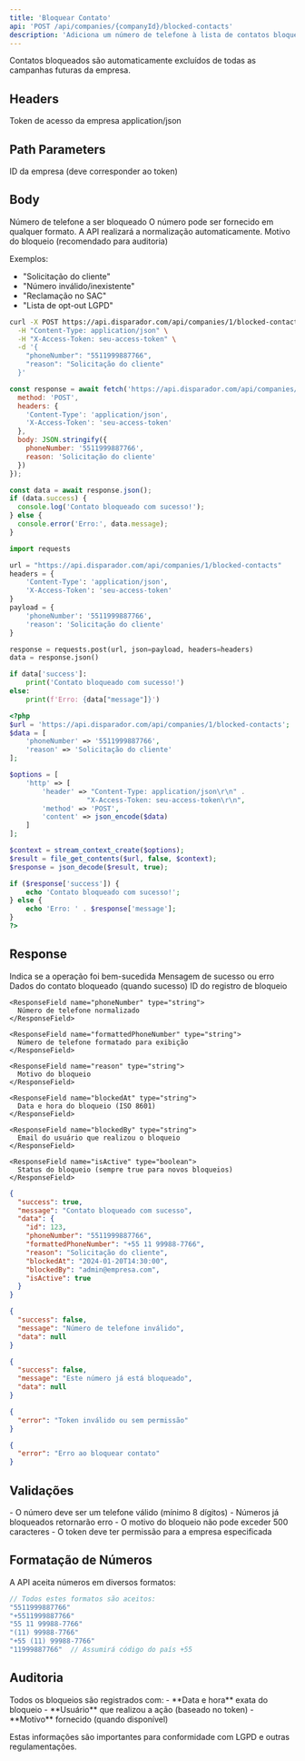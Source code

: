 ```yaml
---
title: 'Bloquear Contato'
api: 'POST /api/companies/{companyId}/blocked-contacts'
description: 'Adiciona um número de telefone à lista de contatos bloqueados'
---
```


<Note>
  Contatos bloqueados são automaticamente excluídos de todas as campanhas futuras da empresa.
</Note>

## Headers

<ParamField header="X-Access-Token" type="string" required>
  Token de acesso da empresa
</ParamField>

<ParamField header="Content-Type" type="string" required>
  application/json
</ParamField>

## Path Parameters

<ParamField path="companyId" type="number" required>
  ID da empresa (deve corresponder ao token)
</ParamField>

## Body

<ParamField body="phoneNumber" type="string" required>
  Número de telefone a ser bloqueado
  
  <Note>
    O número pode ser fornecido em qualquer formato. A API realizará a normalização automaticamente.
  </Note>
</ParamField>

<ParamField body="reason" type="string" optional>
  Motivo do bloqueio (recomendado para auditoria)
  
  Exemplos:
  - "Solicitação do cliente"
  - "Número inválido/inexistente"
  - "Reclamação no SAC"
  - "Lista de opt-out LGPD"
</ParamField>

<RequestExample>

```bash cURL
curl -X POST https://api.disparador.com/api/companies/1/blocked-contacts \
  -H "Content-Type: application/json" \
  -H "X-Access-Token: seu-access-token" \
  -d '{
    "phoneNumber": "5511999887766",
    "reason": "Solicitação do cliente"
  }'
```

```javascript JavaScript
const response = await fetch('https://api.disparador.com/api/companies/1/blocked-contacts', {
  method: 'POST',
  headers: {
    'Content-Type': 'application/json',
    'X-Access-Token': 'seu-access-token'
  },
  body: JSON.stringify({
    phoneNumber: '5511999887766',
    reason: 'Solicitação do cliente'
  })
});

const data = await response.json();
if (data.success) {
  console.log('Contato bloqueado com sucesso!');
} else {
  console.error('Erro:', data.message);
}
```

```python Python
import requests

url = "https://api.disparador.com/api/companies/1/blocked-contacts"
headers = {
    'Content-Type': 'application/json',
    'X-Access-Token': 'seu-access-token'
}
payload = {
    'phoneNumber': '5511999887766',
    'reason': 'Solicitação do cliente'
}

response = requests.post(url, json=payload, headers=headers)
data = response.json()

if data['success']:
    print('Contato bloqueado com sucesso!')
else:
    print(f'Erro: {data["message"]}')
```

```php PHP
<?php
$url = 'https://api.disparador.com/api/companies/1/blocked-contacts';
$data = [
    'phoneNumber' => '5511999887766',
    'reason' => 'Solicitação do cliente'
];

$options = [
    'http' => [
        'header' => "Content-Type: application/json\r\n" .
                   "X-Access-Token: seu-access-token\r\n",
        'method' => 'POST',
        'content' => json_encode($data)
    ]
];

$context = stream_context_create($options);
$result = file_get_contents($url, false, $context);
$response = json_decode($result, true);

if ($response['success']) {
    echo 'Contato bloqueado com sucesso!';
} else {
    echo 'Erro: ' . $response['message'];
}
?>
```

</RequestExample>

## Response

<ResponseField name="success" type="boolean">
  Indica se a operação foi bem-sucedida
</ResponseField>

<ResponseField name="message" type="string">
  Mensagem de sucesso ou erro
</ResponseField>

<ResponseField name="data" type="object">
  Dados do contato bloqueado (quando sucesso)
  
  <Expandable title="Campos do objeto data">
    <ResponseField name="id" type="number">
      ID do registro de bloqueio
    </ResponseField>
    
    <ResponseField name="phoneNumber" type="string">
      Número de telefone normalizado
    </ResponseField>
    
    <ResponseField name="formattedPhoneNumber" type="string">
      Número de telefone formatado para exibição
    </ResponseField>
    
    <ResponseField name="reason" type="string">
      Motivo do bloqueio
    </ResponseField>
    
    <ResponseField name="blockedAt" type="string">
      Data e hora do bloqueio (ISO 8601)
    </ResponseField>
    
    <ResponseField name="blockedBy" type="string">
      Email do usuário que realizou o bloqueio
    </ResponseField>
    
    <ResponseField name="isActive" type="boolean">
      Status do bloqueio (sempre true para novos bloqueios)
    </ResponseField>
  </Expandable>
</ResponseField>

<ResponseExample>

```json 200 - Sucesso
{
  "success": true,
  "message": "Contato bloqueado com sucesso",
  "data": {
    "id": 123,
    "phoneNumber": "5511999887766",
    "formattedPhoneNumber": "+55 11 99988-7766",
    "reason": "Solicitação do cliente",
    "blockedAt": "2024-01-20T14:30:00",
    "blockedBy": "admin@empresa.com",
    "isActive": true
  }
}
```

```json 400 - Número Inválido
{
  "success": false,
  "message": "Número de telefone inválido",
  "data": null
}
```

```json 400 - Já Bloqueado
{
  "success": false,
  "message": "Este número já está bloqueado",
  "data": null
}
```

```json 401 - Token Inválido
{
  "error": "Token inválido ou sem permissão"
}
```

```json 500 - Erro Interno
{
  "error": "Erro ao bloquear contato"
}
```

</ResponseExample>

## Validações

<Warning>
- O número deve ser um telefone válido (mínimo 8 dígitos)
- Números já bloqueados retornarão erro
- O motivo do bloqueio não pode exceder 500 caracteres
- O token deve ter permissão para a empresa especificada
</Warning>

## Formatação de Números

A API aceita números em diversos formatos:

```javascript
// Todos estes formatos são aceitos:
"5511999887766"
"+5511999887766"
"55 11 99988-7766"
"(11) 99988-7766"
"+55 (11) 99988-7766"
"11999887766"  // Assumirá código do país +55
```

## Auditoria

<Note>
Todos os bloqueios são registrados com:
- **Data e hora** exata do bloqueio
- **Usuário** que realizou a ação (baseado no token)
- **Motivo** fornecido (quando disponível)

Estas informações são importantes para conformidade com LGPD e outras regulamentações.
</Note>
